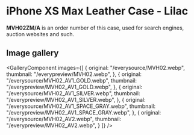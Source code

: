 
# iPhone XS Max Leather Case - Lilac

<Callout type='info' emoji='👉🏻'>**MVH02ZM/A** is an order number of this case, used for search engines, auction websites and such.</Callout>

## Image gallery

<GalleryComponent
    images={[
      {
        original: "/everysource/MVH02.webp",
        thumbnail: "/everypreview/MVH02.webp",
      },
      {
        original: "/everysource/MVH02_AV1_GOLD.webp",
        thumbnail: "/everypreview/MVH02_AV1_GOLD.webp",
      },
      {
        original: "/everysource/MVH02_AV1_SILVER.webp",
        thumbnail: "/everypreview/MVH02_AV1_SILVER.webp",
      },
      {
        original: "/everysource/MVH02_AV1_SPACE_GRAY.webp",
        thumbnail: "/everypreview/MVH02_AV1_SPACE_GRAY.webp",
      },
      {
        original: "/everysource/MVH02_AV2.webp",
        thumbnail: "/everypreview/MVH02_AV2.webp",
      }
    ]}
  />
